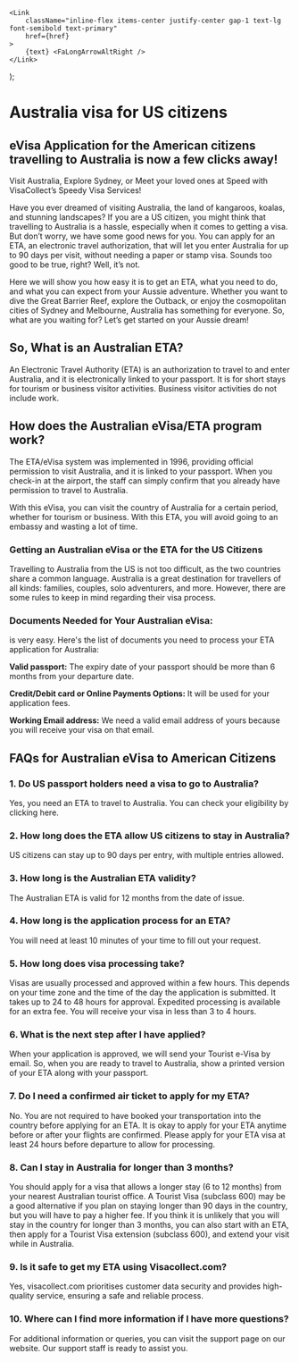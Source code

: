     <Link
        className="inline-flex items-center justify-center gap-1 text-lg font-semibold text-primary"
        href={href}
    >
        {text} <FaLongArrowAltRight />
    </Link>
);

# Australia visa for US citizens

## eVisa Application for the American citizens travelling to Australia is now a few clicks away!

Visit Australia, Explore Sydney, or Meet your loved ones at Speed with VisaCollect’s Speedy Visa Services!

Have you ever dreamed of visiting Australia, the land of kangaroos, koalas, and stunning landscapes? If you are a US citizen, you might think that travelling to Australia is a hassle, especially when it comes to getting a visa. But don’t worry, we have some good news for you. You can apply for an ETA, an electronic travel authorization, that will let you enter Australia for up to 90 days per visit, without needing a paper or stamp visa. Sounds too good to be true, right? Well, it’s not.

Here we will show you how easy it is to get an ETA, what you need to do, and what you can expect from your Aussie adventure. Whether you want to dive the Great Barrier Reef, explore the Outback, or enjoy the cosmopolitan cities of Sydney and Melbourne, Australia has something for everyone. So, what are you waiting for? Let’s get started on your Aussie dream!

## So, What is an Australian ETA?

An Electronic Travel Authority (ETA) is an authorization to travel to and enter Australia, and it is electronically linked to your passport. It is for short stays for tourism or business visitor activities. Business visitor activities do not include work.

## How does the Australian eVisa/ETA program work?

The ETA/eVisa system was implemented in 1996, providing official permission to visit Australia, and it is linked to your passport. When you check-in at the airport, the staff can simply confirm that you already have permission to travel to Australia.

With this eVisa, you can visit the country of Australia for a certain period, whether for tourism or business. With this ETA, you will avoid going to an embassy and wasting a lot of time.

### Getting an Australian eVisa or the ETA for the US Citizens

Travelling to Australia from the US is not too difficult, as the two countries share a common language. Australia is a great destination for travellers of all kinds: families, couples, solo adventurers, and more. However, there are some rules to keep in mind regarding their visa process.

### Documents Needed for Your Australian eVisa:

<LinkButton href="/au/application/" text="Applying for an Australian ETA" /> is very
easy. Here's the list of documents you need to process your ETA application for Australia:

**Valid passport:** The expiry date of your passport should be more than 6 months from your departure date.

**Credit/Debit card or Online Payments Options:** It will be used for your application fees.

**Working Email address:** We need a valid email address of yours because you will receive your visa on that email.

## FAQs for Australian eVisa to American Citizens

### 1. Do US passport holders need a visa to go to Australia?

Yes, you need an ETA to travel to Australia. You can check your eligibility by clicking here.

### 2. How long does the ETA allow US citizens to stay in Australia?

US citizens can stay up to 90 days per entry, with multiple entries allowed.

### 3. How long is the Australian ETA validity?

The Australian ETA is valid for 12 months from the date of issue.

### 4. How long is the application process for an ETA?

You will need at least 10 minutes of your time to fill out your request.

### 5. How long does visa processing take?

Visas are usually processed and approved within a few hours. This depends on your time zone and the time of the day the application is submitted. It takes up to 24 to 48 hours for approval. Expedited processing is available for an extra fee. You will receive your visa in less than 3 to 4 hours.

### 6. What is the next step after I have applied?

When your application is approved, we will send your Tourist e-Visa by email. So, when you are ready to travel to Australia, show a printed version of your ETA along with your passport.

### 7. Do I need a confirmed air ticket to apply for my ETA?

No. You are not required to have booked your transportation into the country before applying for an ETA. It is okay to apply for your ETA anytime before or after your flights are confirmed. Please apply for your ETA visa at least 24 hours before departure to allow for processing.

### 8. Can I stay in Australia for longer than 3 months?

You should apply for a visa that allows a longer stay (6 to 12 months) from your nearest Australian tourist office. A Tourist Visa (subclass 600) may be a good alternative if you plan on staying longer than 90 days in the country, but you will have to pay a higher fee. If you think it is unlikely that you will stay in the country for longer than 3 months, you can also start with an ETA, then apply for a Tourist Visa extension (subclass 600), and extend your visit while in Australia.

### 9. Is it safe to get my ETA using Visacollect.com?

Yes, visacollect.com prioritises customer data security and provides high-quality service, ensuring a safe and reliable process.

### 10. Where can I find more information if I have more questions?

For additional information or queries, you can visit the support page on our website. Our support staff is ready to assist you.
